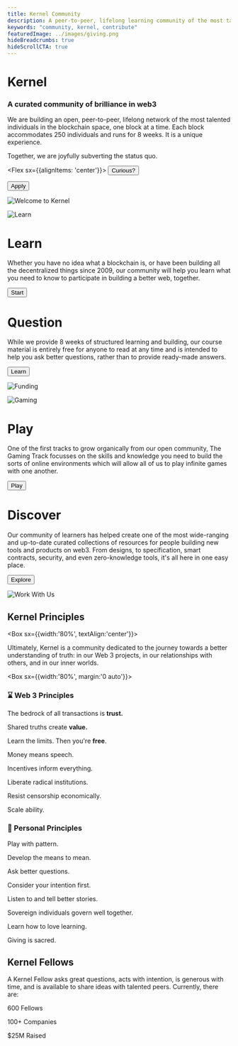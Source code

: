 ```yaml
---
title: Kernel Community
description: A peer-to-peer, lifelong learning community of the most talented individuals in web3
keywords: "community, kernel, contribute"
featuredImage: ../images/giving.png
hideBreadcrumbs: true
hideScrollCTA: true
---
```


<InfoBlock>

<Box>

# Kernel

### A curated community of brilliance in web3

We are building an open, peer-to-peer, lifelong network of the most talented individuals in the blockchain space, one block at a time. Each block accommodates 250 individuals and runs for 8 weeks. It is a unique experience.

Together, we are joyfully subverting the status quo.

<Flex sx={{alignItems: 'center'}}>
  <Button to='/start/' secondary inline>
    Curious?
</Button>

<Button to='https://apply.kernel.community' inline>
    Apply
</Button>
</Flex>

</Box>

![Welcome to Kernel](/images/kernel_lp.png)

</InfoBlock>

<InfoBlock>

![Learn](/images/kernel_learn.png)

<Box>

# Learn

Whether you have no idea what a blockchain is, or have been building all the decentralized things since 2009, our community will help you learn what you need to know to participate in building a better web, together.

<Button to='/start/'>Start</Button>

</Box>

</InfoBlock>

<InfoBlock>

<Box>

# Question

While we provide 8 weeks of structured learning and building, our course material is entirely free for anyone to read at any time and is intended to help you ask better questions, rather than to provide ready-made answers.

<Button to='/learn/'>Learn</Button>

</Box>

![Funding](/images/kernel_balance.png)

</InfoBlock>

<InfoBlock>

![Gaming](/images/kernel_play.png)

<Box>

# Play

One of the first tracks to grow organically from our open community, The Gaming Track focusses on the skills and knowledge you need to build the sorts of online environments which will allow all of us to play infinite games with one another.

<Button to='/track-gaming'>Play</Button>

</Box>

</InfoBlock>

<InfoBlock>

<Box>

# Discover

Our community of learners has helped create one of the most wide-ranging and up-to-date curated collections of resources for people building new tools and products on web3. From designs, to specification, smart contracts, security, and even zero-knowledge tools, it's all here in one easy place.

<Button to='/resources/'>Explore</Button>

</Box>

![Work With Us](/images/kernel_work.png)

</InfoBlock>

<Aligner center>

## Kernel Principles

</Aligner>

<Aligner center>

<Box sx={{width:'80%', textAlign:'center'}}>

Ultimately, Kernel is a community dedicated to the journey towards a better understanding of truth: in our Web 3 projects, in our relationships with others, and in our inner worlds.

</Box>

</Aligner>

<Box sx={{width:'80%', margin:'0 auto'}}>

<Column>

<Box>

### ⌛️ Web 3 Principles

<Process>

The bedrock of all transactions is **trust.**

Shared truths create **value.**

Learn the limits. Then you're **free**. 

Money means speech.

Incentives inform everything.

Liberate radical institutions.

Resist censorship economically.

Scale ability.

</Process>

</Box>

<Box>

### 🌈 Personal Principles

<Process>

Play with pattern.

Develop the means to mean.

Ask better questions. 

Consider your intention first.

Listen to and tell better stories.

Sovereign individuals govern well together.

Learn how to love learning. 

Giving is sacred.

</Process>

</Box>

</Column>

</Box>

<Aligner center>

## Kernel Fellows

</Aligner>

<InfoBlock>

<Box>

A Kernel Fellow asks great questions, acts with intention, is generous with time, and is available to share ideas with talented peers. Currently, there are:

<Process>

600 Fellows

100+ Companies

$25M Raised

</Process>

</Box>

</InfoBlock>
